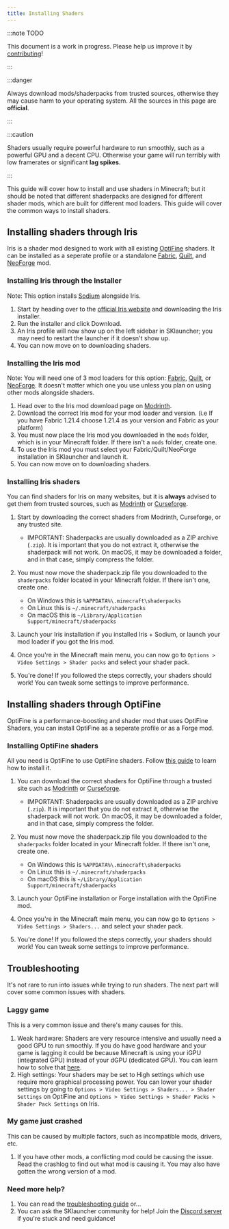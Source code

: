 ```yaml
---
title: Installing Shaders
---
```


:::note TODO

This document is a work in progress. Please help us improve it by [contributing](/contributing/docs.mdx)!

:::

:::danger

Always download mods/shaderpacks from trusted sources, otherwise they may cause harm to your operating system. All the sources in this page are **official**.

:::

:::caution

Shaders usually require powerful hardware to run smoothly, such as a powerful GPU and a decent CPU. Otherwise your game will run terribly with low framerates
or significant **lag spikes.**

:::

This guide will cover how to install and use shaders in Minecraft; but it should be noted that different shaderpacks are designed for
different shader mods, which are built for different mod loaders. This guide will cover the common ways to install shaders.

## Installing shaders through Iris
Iris is a shader mod designed to work with all existing [OptiFine](/modding/optifine.mdx) shaders. It can be installed
as a seperate profile or a standalone [Fabric](/modding/fabric.mdx), [Quilt](/modding/quilt.mdx), and [NeoForge](/modding/neoforge.mdx) mod.

### Installing Iris through the Installer
Note: This option installs [Sodium](https://modrinth.com/mod/sodium) alongside Iris.

1. Start by heading over to the [official Iris website](https://www.irisshaders.dev/download) and downloading the Iris installer.
2. Run the installer and click Download.
3. An Iris profile will now show up on the left sidebar in SKlauncher; you may need to restart the launcher if it doesn't show up.
4. You can now move on to downloading shaders.

### Installing the Iris mod
Note: You will need one of 3 mod loaders for this option: [Fabric](/modding/fabric.mdx), [Quilt](/modding/quilt.mdx), or [NeoForge](/modding/neoforge.mdx).
It doesn't matter which one you use unless you plan on using other mods alongside shaders.

1. Head over to the Iris mod download page on [Modrinth](https://modrinth.com/mod/iris).
2. Download the correct Iris mod for your mod loader and version. (i.e If you have Fabric 1.21.4 choose 1.21.4 as your version and Fabric as your platform)
3. You must now place the Iris mod you downloaded in the `mods` folder, which is in your Minecraft folder. If there isn't a `mods` folder, create one.
4. To use the Iris mod you must select your Fabric/Quilt/NeoForge installation in SKlauncher and launch it.
5. You can now move on to downloading shaders.

### Installing Iris shaders
You can find shaders for Iris on many websites, but it is **always** advised to get them from trusted sources,
such as [Modrinth](https://modrinth.com/shaders?g=categories:iris) or [Curseforge](https://www.curseforge.com/minecraft/search?class=shaders).

1. Start by downloading the correct shaders from Modrinth, Curseforge, or any trusted site.
    - IMPORTANT: Shaderpacks are usually downloaded as a ZIP archive (`.zip`). It is important that you do not extract it, otherwise the shaderpack will not work. On macOS, it may be downloaded a folder, and in that case, simply compress the folder.

2. You must now move the shaderpack.zip file you downloaded to the `shaderpacks` folder located in your Minecraft folder. If there isn't one, create one.
    - On Windows this is `%APPDATA%\.minecraft\shaderpacks`
    - On Linux this is `~/.minecraft/shaderpacks`
    - On macOS this is `~/Library/Application Support/minecraft/shaderpacks`

3. Launch your Iris installation if you installed Iris + Sodium, or launch your mod loader if you got the Iris mod.
4. Once you're in the Minecraft main menu, you can now go to `Options > Video Settings > Shader packs` and select your shader pack.
5. You're done! If you followed the steps correctly, your shaders should work! You can tweak some settings to improve performance.

## Installing shaders through OptiFine
OptiFine is a performance-boosting and shader mod that uses OptiFine Shaders, you can install OptiFine as a seperate profile or as a Forge mod.

### Installing OptiFine shaders
All you need is OptiFine to use OptiFine shaders. Follow [this guide](/modding/optifine.mdx) to learn how to install it.

1. You can download the correct shaders for OptiFine through a trusted site such as [Modrinth](https://modrinth.com/shaders?g=categories:optifine) or [Curseforge](https://www.curseforge.com/minecraft/search?class=shaders).
    - IMPORTANT: Shaderpacks are usually downloaded as a ZIP archive (`.zip`). It is important that you do not extract it, otherwise the shaderpack will not work. On macOS, it may be downloaded a folder, and in that case, simply compress the folder.

2. You must now move the shaderpack.zip file you downloaded to the `shaderpacks` folder located in your Minecraft folder. If there isn't one, create one.
    - On Windows this is `%APPDATA%\.minecraft\shaderpacks`
    - On Linux this is `~/.minecraft/shaderpacks`
    - On macOS this is `~/Library/Application Support/minecraft/shaderpacks`

3. Launch your OptiFine installation or Forge installation with the OptiFine mod.
4. Once you're in the Minecraft main menu, you can now go to `Options > Video Settings > Shaders...` and select your shader pack.
5. You're done! If you followed the steps correctly, your shaders should work! You can tweak some settings to improve performance.

## Troubleshooting

It's not rare to run into issues while trying to run shaders. The next part will cover some common issues with shaders.

### Laggy game
This is a very common issue and there's many causes for this.

1. Weak hardware: Shaders are very resource intensive and usually need a good GPU to run smoothly. If you do have good hardware and your game
is lagging it could be because Minecraft is using your iGPU (integrated GPU) instead of your dGPU (dedicated GPU). You can learn how to solve
that [here](/faq/game-related#how-to-change-the-gpu-used-in-the-game).
2. High settings: Your shaders may be set to High settings which use require more graphical processing power. You can lower your shader
settings by going to `Options > Video Settings > Shaders... > Shader Settings` on OptiFine and `Options > Video Settings > Shader Packs > Shader Pack Settings` on Iris.

### My game just crashed
This can be caused by multiple factors, such as incompatible mods, drivers, etc.

1. If you have other mods, a conflicting mod could be causing the issue. Read the crashlog to find out what mod is causing it. You may also have
gotten the wrong version of a mod.

### Need more help?
1. You can read the [troubleshooting guide](/category/troubleshooting) or...
2. You can ask the SKlauncher community for help! Join the [Discord server](https://skmedix.pl/discord) if you're stuck and need guidance!
